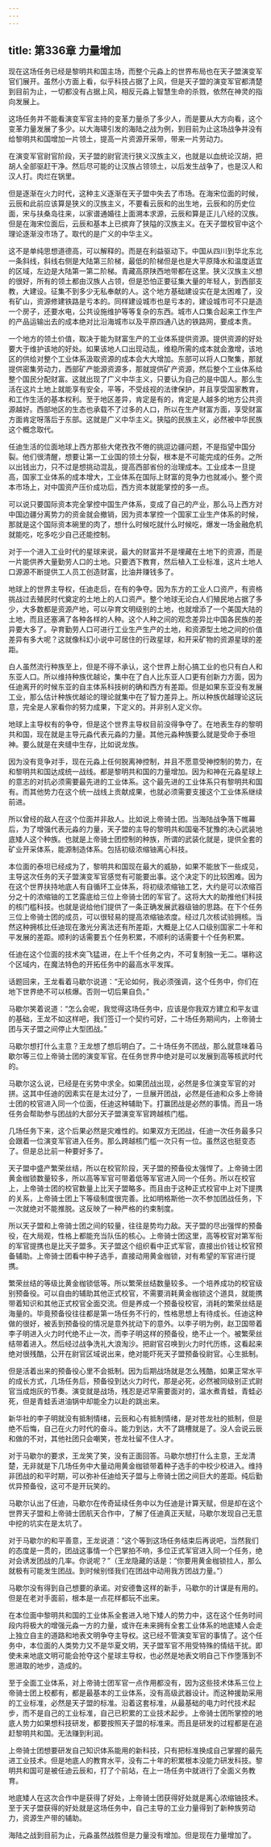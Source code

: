```yaml
---
---
---
```

title: 第336章 力量增加
---



现在这场任务已经是黎明共和国主场，而整个元淼上的世界布局也在天子盟演变军官们展开。虽然小方面上看，似乎科技占据了上风，但是天子盟的演变军官都清楚到目前为止，一切都没有占据上风，相反元淼上智慧生命的杀戮，依然在神灵的指向发展上。

这场任务并不能看演变军官主持的变革力量杀了多少人，而是要从大方向看，这个变革力量发展了多少。以大海啸引发的海陆之战为例，到目前为止这场战争并没有给黎明共和国增加一片领土，提高一片资源开采带，带来一片劳动力。

在演变军官尉官阶段，天子盟的尉官流行狭义汉族主义，也就是以血统论汉胡，把胡人全部驱赶干净。然后尽可能的让汉族占领领土，以后发生战争了，也是汉人和汉人打。肉烂在锅里。

但是逐渐在火力时代，这种主义逐渐在天子盟中失去了市场。在海宋位面的时候，云辰和此前应该算是狭义的汉族主义，不要看云辰和的出生地，云辰和的历史位面，宋与扶桑岛往来，以家谱通婚往上面溯本求源，云辰和算是正儿八经的汉族。但是在海宋位面后，云辰和基本上已摈弃了狭隘的汉族主义。在天子盟校官中这个理论逐渐没市场了。取代的是广义的中华主义。

这不是单纯思想道德高，可以解释的。而是在利益驱动下。中国从四川到华北东北一条斜线，斜线右侧是大陆第三阶梯，最低的阶梯但是也是大平原降水和温度适宜的区域，左边是大陆第一第二阶梯。青藏高原陕西地带都在这里。狭义汉族主义想的很好，所有的领土都由汉族人占领，但是恐怕正要征集大量的年轻人，到西部支教，大建设。征集不到多少无私奉献的人。这个地方基础建设实在是太困难了，没有矿山，资源修建铁路是亏本的。同样建设城市也是亏本的，建设城市可不只是造一个房子，还要水电，公共设施维护等等复杂的东西。城市人口集合起来工作生产的产品运输出去的成本绝对比沿海城市以及平原四通八达的铁路网，要成本贵。

一个地方的领土价值，取决于能为财富生产的工业体系提供资源。提供资源的好处要大于维护该地的好处。如果该地人口出现动乱，维稳所需的成本就会激增，该地区的供给对整个工业体系汲取资源的成本会大大增加。东部可以将人口聚集，那就提供密集劳动力，西部矿产能源资源多，那就提供矿产资源，然后整个工业体系给整个国民分配财富。这就出现了广义中华主义，只要认为自己的是中国人。那么生活在这片土地上就能享有安全，平等，不受歧视的法律保护，并且享受国家教育，和工作生活的基本权利。至于地区差异，肯定是有的，肯定是人越多的地方公共资源越好。西部地区的生态也承载不了过多的人口，所以在生产财富方面，享受财富方面肯定呀落后于东部。这就是广义中华主义。狭隘的民族主义，必然被中华民族这个概念取代。

任迪生活的位面地球上西方那些大佬孜孜不倦的挑逗边疆问题，不是指望中国分裂。他们很清醒，想要让第一工业国的领土分裂，根本是不可能完成的任务。之所以出钱出力，只不过是想挑动混乱，提高西部省份的治理成本。工业成本一旦提高，国家工业体系的成本增大，工业体系在国际上财富的竞争力也就减小。整个资本市场上，对中国资产压价成功后，西方资本就能掌控的多一点。

可以说只要国际资本完全掌控中国生产体系，变成了自己的产业，那么马上西方对中国边疆分离势力的资金就会撤销，因为资本掌控一个国家工业生产体系的时候，那就是这个国际资本碗里的肉了，想什么时候吃就什么时候吃，爆发一场金融危机就能吃，吃多吃少自己还能控制。

对于一个进入工业时代的星球来说，最大的财富并不是埋藏在土地下的资源，而是一片能供养大量勤劳人口的土地。只要洒下教育，然后植入工业标准，这片土地人口源源不断提供工人员工创造财富，比油井赚钱多了。

地球上的世界主导权，任迪走后，在有的争夺。因为东方的工业人口资产，有资格挑战过去殖民时代奠定的土地上的人口资产。整个地球无论白人们殖民地占据了多少，大多数都是资源产地，可以孕育文明级别的土地，也就增添了一个美国大陆的土地，而且还塞满了各种各样的人种。这个人种之间的观念差异比中国各民族的差异要大多了。孕育勤劳人口可进行工业生产生产的土地，和资源型土地之间的价值差异有多大呢？这就像科幻小说中可居住的行政星球，和开采矿物的资源星球的差距。

白人虽然流行种族至上，但是不得不承认，这个世界上耐心搞工业的也只有白人和东亚人口。所以维持种族优越论，集中在了白人比东亚人口更有创新力方面，因为任迪离开的时候东亚的自主体系科技树的确和西方有差距。但是如果东亚没有发展工业，那么估计种族优越论的理论就集中在了智力差异上。所以种族优越理论这玩意，完全是人家看你的努力成果，下定义的。并非别人定义你。

地球上主导权有的争夺，但是这个世界主导权目前没得争夺了。在地表生存的黎明共和国，现在就是主导元淼代表元淼的力量。其他元淼种族要么就是受命于泰坦神。要么就是在夹缝中生存，比如说龙族。

因为没有竞争对手，现在元淼上任何脱离神控制，并且不愿意受神控制的势力，在和黎明共和国达成统一战线。都是黎明共和国的力量增加。因为和神在元淼星球上的意志的对抗必须需要最先进的工业体系。这个最先进的工业体系只有黎明共和国有。而其他势力在这个统一战线上贡献成果，也就必须需要支援这个工业体系继续前进。

所以曾经的敌人在这个位面并非敌人。比如说上帝骑士团。当海陆战争落下帷幕后，为了增强代表元淼的力量，天子盟的主导的黎明共和国毫不犹豫的决心武装地底矮人这个种族。也就是上帝骑士团控制的种族，所谓的武装化就是，提供全套的矿业开采体系，能源制造体系。包括初级浓缩铀离心科技。

本位面的泰坦已经成为了，黎明共和国现在最大的威胁，如果不能放下一些成见，主导这次任务的天子盟演变军官感觉有可能要出事。这个决定下的比较困难。因为在这个世界扶持地底人有自循环工业体系，将初级浓缩铀工艺，大约是可以浓缩百分之十的浓缩铀的工艺露底给三位上帝骑士团的军官了。这将大大的助推他们科技的核门槛科技。也就是说给他们提供了一条正确发展武器级铀的思路。在下个任务三位上帝骑士团的成员，可以很轻易的提高浓缩铀浓度。经过几次核试验拥核。当然这种拥核比任迪现在激光分离法还有所差距，大概是上亿人口级别国家二十年和平发展的差距。顺利的话需要五个任务积累，不顺利的话需要十个任务积累。

任迪在这个位面的技术突飞猛进，在上千个任务之内，不可复制独一无二。堪称这个区域内，在魔法特色的开拓任务中的最高水平发挥。

话题回来，王龙看着马歇尔说道：“无论如何，我必须强调，这个任务中，你们在地下世界绝不可以核爆。否则一切后果自负。”

马歇尔笑着说道：“怎么会呢，我觉得这场任务中，应该是你我双方建立和平友谊的基础，王龙不如这样吧，我们签订一个契约可好，二十场任务期间内，上帝骑士团与天子盟之间停止大型团战。”

马歇尔想打什么主意？王龙想了想后明白了。二十场任务不团战，那么就意味着马歇尔等三位上帝骑士团的演变军官。在任务世界中绝对是可以发展到高等核武时代的。

马歇尔这么说，已经是在劣势中求全。如果团战出现，必然是多位演变军官的对拼。这其中任迪的因素实在是太过分了，一旦展开团战，必然是任迪和众多上帝骑士团的校官进入同一个位面，任迪这种辅助下。打赢团战是必然的事情。而且一场任务会帮助参与团战的大部分天子盟演变军官跨越核门槛。

几场任务下来，这个后果必然是灾难性的。如果双方无团战，任迪一次任务最多只会跟着一位演变军官进入任务。那么跨越核门槛一次只有一位。虽然这也挺变态了。但是总比前一种要好多了。

天子盟中盛产繁荣丝结，所以在校官阶段，天子盟的预备役太强悍了。上帝骑士团黄金枷锁数量较多，所以高等军官可带着低等军官进入同一个任务。所以在校官上，上帝骑士团的校官数量上比天子盟略多。而且由于这种正式校官中上对下提携的关系，上帝骑士团上下等级制度很完善。比如明格斯他一次不参加团战任务，下一次就绝对不能推脱。这反映了一种严格的约束制度。

所以天子盟和上帝骑士团之间的较量，往往是势均力敌。天子盟的尽出强悍的预备役，在大局观，性格上都能充当队伍的核心。上帝骑士团这里，高等校官对第军衔的军官提携也是比天子盟多。天子盟这个组织看中正式军官，直接出价钱让校官预备辅助。上帝骑士团看中种子选手，直接动用黄金枷锁，对有希望的军官进行提携。

繁荣丝结的等级比黄金枷锁低等。所以繁荣丝结数量较多。一个培养成功的校官级别预备役。可以自由的辅助其他正式校官，不需要消耗黄金枷锁这个道具，就能携带着知识和其他正式校官全面交流。但是养成一个预备役校官，消耗的繁荣丝结是海量的。毕竟预备役往往都是第一场任务不行的，性格思想上有待成长。任迪这种做的很好，被丢到预备役的情况是意外扰动下的意外。以李子明为例，赵卫国带着李子明进入火力时代绝不止一次，而李子明这样的预备役，绝不止一个。被繁荣丝结带着进入。然后经过战争洗礼大浪淘沙。把尉官召唤到火力时代历练，这看起来绝对很残酷，公开在尉官区域说出来，绝对能吓死天子盟预备役尉官。心生抵制。

但是活着出来的预备役心里不会抵制。因为后期战场就是怎么残酷，如果正常水平的成长方式，几场任务后，预备役到达火力时代，那是必死，必然被同级别正式尉官当成炮灰的节奏。演变就是战场，残忍是迟早需要面对的，温水煮青蛙，青蛙必死，但是青蛙丢进油锅中却能全力以赴的跳出来。

新华社的李子明就没有抵制情绪，云辰和心有抵制情绪，是对苍龙社的抵制，但是绝不后悔，自己在火力时代的奋斗。能力到达，大不了跳槽就是了。没人会说云辰和做的不对，其他社团只会嘲笑，苍龙社留不住人才。

对于马歇尔的要求，王龙笑了笑，没有正面回答。马歇尔想打什么主意，王龙清楚，无非就是下几场任务中大量动用黄金枷锁带着种子选手的中校少校进入。维持非团战的和平时期，可以弥补任迪给天子盟与上帝骑士团之间巨大的差距。纯后勤优异预备役，这可不是开玩笑的。

马歇尔认出了任迪，马歇尔在传奇延续任务中以为任迪是计算天赋，但是却在这个世界天子盟和上帝骑士团航天合作中，了解了任迪真正天赋，马歇尔发现自己无意中挖的坑实在是太坑了。

对于马歇尔的和平善意，王龙说道：“这个等到这场任务结束后再说吧，当然我们的态度是一贯的，团战这事情一个巴掌拍不响，多位正式军官进入同一个任务，绝对会诱发团战的几率。你说呢？”（王龙隐藏的话是：“你要用黄金枷锁拉人，那么就极有可能发生团战。到时候别怪我们在团战中动用我方团战力量。”）

马歇尔没有得到自己想要的承诺。对安德鲁这样的新手，马歇尔的计谋是有用的。但是在老对手面前，根本是一点花样都玩不出来。

在本位面中黎明共和国的工业体系全套进入地下矮人的势力中，这在这个任务时间段内将极大的增强元淼一方的力量，或许在未来拥有全套工业体系的地底矮人会走上独立自主的道路和地表文明争夺主导权。这已经不管演变军官的事情了。这个任务中，本位面的人类势力又不是华夏文明，天子盟军官不用受特殊的情结干扰。即使未来地底文明可能会抢夺这个星球主导权，也必然是地表文明自己下作堕落到不思进取的地步，造成的。

至于全面工业体系，对上帝骑士团军官一点作用都没有，因为这些技术体系三位上帝骑士团上校都有，都是最基本的工业体系，没有高级武器设计。而这种援助采用的工业标准，必然是天子盟的标准。沿着这套标准，从最基础的电力时代技术起步，而不是自己的工业标准，自己已积累的工业技术起步。上帝骑士团所掌控的地底人势力如果想科技研发，都要按照天子盟的标准来。而且是研发的过程都是在追赶黎明共和国。无法赚到利润。

上帝骑士团想要研发自己知识体系能用的新科技，只有把标准换成自己掌握的最先进工业技术。但是地底人的教育水平，没有二十年的积累根本没能力研发科技。黎明共和国可是被任迪云辰和，打了个前站，在上一场任务中就进行了全面义务教育。

地底矮人在这次合作中是获得了好处，上帝骑士团获得好处就是离心浓缩铀技术。至于天子盟获得的好处就是这场任务中，自己主导的工业力量得到了新种族劳动力，资源生产带的辅助。

海陆之战到目前为止，元淼虽然战胜但是力量没有增加。但是现在力量增加了。
